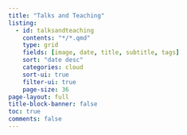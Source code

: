 ```yaml
---
title: "Talks and Teaching"
listing:
  - id: talksandteaching
    contents: "*/*.qmd"
    type: grid
    fields: [image, date, title, subtitle, tags]
    sort: "date desc"
    categories: cloud
    sort-ui: true
    filter-ui: true
    page-size: 36     
page-layout: full
title-block-banner: false
toc: true
comments: false
---
```


::: {#talksandteaching}
:::